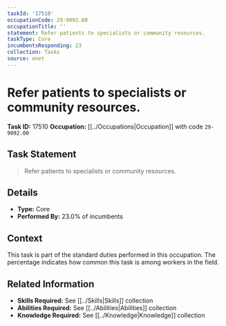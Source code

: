 ```yaml
---
taskId: '17510'
occupationCode: 29-9092.00
occupationTitle: ''
statement: Refer patients to specialists or community resources.
taskType: Core
incumbentsResponding: 23
collection: Tasks
source: onet
---
```

# Refer patients to specialists or community resources.

**Task ID:** 17510
**Occupation:** [[../Occupations|Occupation]] with code `29-9092.00`

## Task Statement

> Refer patients to specialists or community resources.

## Details

- **Type:** Core
- **Performed By:** 23.0% of incumbents

## Context

This task is part of the standard duties performed in this occupation. The percentage indicates how common this task is among workers in the field.

## Related Information

- **Skills Required:** See [[../Skills|Skills]] collection
- **Abilities Required:** See [[../Abilities|Abilities]] collection
- **Knowledge Required:** See [[../Knowledge|Knowledge]] collection
